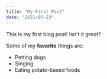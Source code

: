 ```yaml
---
title: "My First Post"
date: "2021-07-23"
---
```


This is my first blog post! Isn't it *great*?

Some of my **favorite** things are:
* Petting dogs
* Singing
* Eating potato-based foods